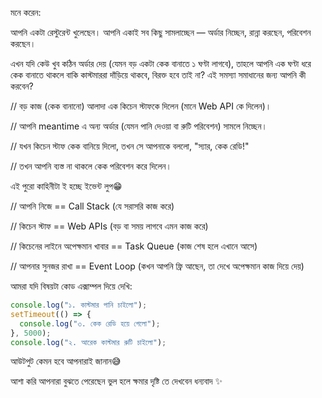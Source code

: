 মনে করেন:

আপনি একটা রেস্টুরেন্ট খুলেছেন।
আপনি একাই সব কিছু সামলাচ্ছেন — অর্ডার নিচ্ছেন, রান্না করছেন, পরিবেশন করছেন।

এখন যদি কেউ খুব কঠিন অর্ডার দেয় (যেমন বড় একটা কেক বানাতে ১ ঘণ্টা লাগবে), তাহলে আপনি এক ঘণ্টা ধরে কেক বানাতে থাকলে বাকি কাস্টমাররা দাঁড়িয়ে থাকবে, বিরক্ত হবে তাই না?
এই সমস্যা সমাধানের জন্য আপনি কী করবেন?

// বড় কাজ (কেক বানানো) আলাদা এক কিচেন স্টাফকে দিলেন (মানে Web API কে দিলেন)।

// আপনি meantime এ অন্য অর্ডার (যেমন পানি দেওয়া বা রুটি পরিবেশন) সামলে নিচ্ছেন।

// যখন কিচেন স্টাফ কেক বানিয়ে দিলো, তখন সে আপনাকে বললো, "স্যার, কেক রেডি!"

// তখন আপনি ব্যস্ত না থাকলে কেক পরিবেশন করে দিলেন।

এই পুরো কাহিনীটা ই হচ্ছে ইভেন্ট লুপ😁

// আপনি নিজে == Call Stack (যে সরাসরি কাজ করে)

// কিচেন স্টাফ == Web APIs (বড় বা সময় লাগবে এমন কাজ করে)

// কিচেনের লাইনে অপেক্ষমান খাবার == Task Queue (কাজ শেষ হলে এখানে আসে)

// আপনার সুনজর রাখা == Event Loop (কখন আপনি ফ্রি আছেন, তা দেখে অপেক্ষমান কাজ দিয়ে দেয়)

আমরা যদি বিষয়টা কোড এক্সাম্পল দিয়ে দেখি:

```jsx
console.log("১. কাস্টমার পানি চাইলো");
setTimeout(() => {
  console.log("৩. কেক রেডি হয়ে গেলো");
}, 5000);
console.log("২. আরেক কাস্টমার রুটি চাইলো");
```

আউটপুট কেমন হবে আপনারাই জানান😅

আশা করি আপনারা বুঝতে পেরেছেন ভুল হলে ক্ষমার দৃষ্টি তে দেখবেন ধন্যবাদ ✨
